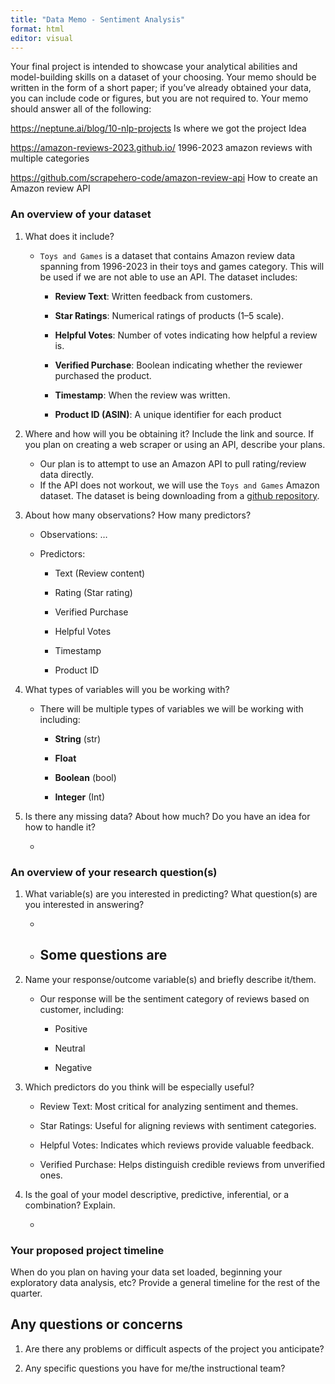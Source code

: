 ```yaml
---
title: "Data Memo - Sentiment Analysis"
format: html
editor: visual
---
```


Your final project is intended to showcase your analytical abilities and model-building skills on a dataset of your choosing. Your memo should be written in the form of a short paper; if you've already obtained your data, you can include code or figures, but you are not required to. Your memo should answer all of the following:

<https://neptune.ai/blog/10-nlp-projects> Is where we got the project Idea

<https://amazon-reviews-2023.github.io/> 1996-2023 amazon reviews with multiple categories

<https://github.com/scrapehero-code/amazon-review-api> How to create an Amazon review API

### **An overview of your dataset**

1.  What does it include?

    -   `Toys and Games` is a dataset that contains Amazon review data spanning from 1996-2023 in their toys and games category. This will be used if we are not able to use an API. The dataset includes:

        -   **Review Text**: Written feedback from customers.

        -   **Star Ratings**: Numerical ratings of products (1–5 scale).

        -   **Helpful Votes**: Number of votes indicating how helpful a review is.

        -   **Verified Purchase**: Boolean indicating whether the reviewer purchased the product.

        -   **Timestamp**: When the review was written.

        -   **Product ID (ASIN)**: A unique identifier for each product

2.  Where and how will you be obtaining it? Include the link and source. If you plan on creating a web scraper or using an API, describe your plans.

    -   Our plan is to attempt to use an Amazon API to pull rating/review data directly.
    -   If the API does not workout, we will use the `Toys and Games` Amazon dataset. The dataset is being downloading from a [github repository](https://amazon-reviews-2023.github.io/).

3.  About how many observations? How many predictors?

    -   Observations: ...

    -   Predictors:

        -   Text (Review content)

        -   Rating (Star rating)

        -   Verified Purchase

        -   Helpful Votes

        -   Timestamp

        -   Product ID

4.  What types of variables will you be working with?

    -   There will be multiple types of variables we will be working with including:

        -   **String** (str)

        -   **Float**

        -   **Boolean** (bool)

        -   **Integer** (Int)

5.  Is there any missing data? About how much? Do you have an idea for how to handle it?

    -   

### **An overview of your research question(s)**

1.  What variable(s) are you interested in predicting? What question(s) are you interested in answering?

    -   
    -   Some questions are
        -   

2.  Name your response/outcome variable(s) and briefly describe it/them.

    -   Our response will be the sentiment category of reviews based on customer, including:

        -   Positive

        -   Neutral

        -   Negative

3.  Which predictors do you think will be especially useful?

    -   Review Text: Most critical for analyzing sentiment and themes.

    -   Star Ratings: Useful for aligning reviews with sentiment categories.

    -   Helpful Votes: Indicates which reviews provide valuable feedback.

    -   Verified Purchase: Helps distinguish credible reviews from unverified ones.

4.  Is the goal of your model descriptive, predictive, inferential, or a combination? Explain.

    -   

### **Your proposed project timeline**

When do you plan on having your data set loaded, beginning your exploratory data analysis, etc? Provide a general timeline for the rest of the quarter.

## **Any questions or concerns**

1.  Are there any problems or difficult aspects of the project you anticipate?

2.  Any specific questions you have for me/the instructional team?
